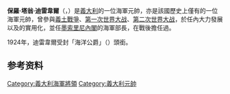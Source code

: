{{Otheruses|other=名为保罗·塔翁·迪雷韦尔的其他人物|保罗·伊尼亚齐奥·马里亚·塔翁·迪雷韦尔}}
{{Infobox military person
|name=保羅·塔翁·迪雷韋爾<br />Paolo Thaon di Revel
|birth_date= 1859年6月10日
|death_date= {{death date and age|1948|3|24|1859|6|10|df=y}}
|image=Amiral Paolo Thaon di Revel N53030881 JPEG 1 1DM (cropped).jpg
|caption=1919年的萊費爾
|nickname=
|birth_place= [[義大利王國|義大利王國]][[都靈|都靈]]
|death_place=  [[義大利共和國|義大利共和國]][[羅馬|羅馬]]
|allegiance= {{flag|Kingdom of Italy}}
|branch= {{navy|Kingdom of Italy|name=義大利皇家海軍}}
|serviceyears= 1878-1916
|rank=海軍元帥
|unit=義大利皇家海軍總參謀部
|commands=海軍總參謀長
|battles=[[義土戰爭|義土戰爭]]<br>[[第一次世界大战|第一次世界大战]]<br>[[第二次世界大战|第二次世界大战]] 
|awards=[[最神聖之聖母領報勳章|最神聖之聖母領報勳章]]
|relations=
|laterwork=政治家
}}

'''保羅·塔翁·迪雷韋爾'''（{{lang-it|Paolo Thaon di Revel}}，{{bd|1859年|6月10日|1948年|3月24日|catIdx=Revel, Paolo Emilio Thaon di}}）是[[義大利|義大利]]的一位海軍元帥，亦是該國歷史上僅有的一位海軍元帥，曾參與[[義土戰爭|義土戰爭]]、[[第一次世界大战|第一次世界大战]]、[[第二次世界大战|第二次世界大战]]，於任內大力發展{{link-it|義大利海軍航空兵|Aviazione Navale|海軍航空兵}}以及{{link-en|MAS艇|MAS (boat)}}的實用化，並任[[墨索里尼內閣|墨索里尼內閣]]的海軍部長，在戰後擔任過{{link-it|義大利參議院主席|Presidenti del Senato italiano}}。

1924年，迪雷韋爾受封「海洋公爵」（{{lang|it|duca del Mare}}）頭銜。

== 参考资料 ==
{{reflist}}

{{意大利元帅}}

{{Authority control}}
{{DEFAULTSORT:di Revel}}
[[Category:義大利海軍將領|Category:義大利海軍將領]]
[[Category:義大利元帥|Category:義大利元帥]]
